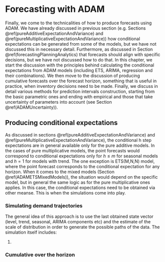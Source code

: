# Forecasting with ADAM {#ADAMForecasting}
Finally, we come to the technicalities of how to produce forecasts using ADAM. We have already discussed in previous section (e.g. Sections \@ref(pureAdditiveExpectationAndVariance) and \@ref(pureMultiplicativeExpectationAndVariance)) how conditional expectations can be generated from some of the models, but we have not discussed this in necessary detail. Furthermore, as discussed in Section \@ref(forecastingPlanningAnalytics) that forecasts should align with specific decisions, but we have not discussed how to do that. In this chapter, we start the discussion with the principles behind calculating the conditional expectations from ADAM models (including ETS, ARIMA, regression and their combinations). We then move to the discussion of producing cumulative forecasts over the forecast horizon, something that is useful in practice, when inventory decisions need to be made. Finally, we discuss in detail various methods for prediction intervals construction, starting from the basic parametric ones and ending with empirical and those that take uncertainty of parameters into account (see Section \@ref(ADAMUncertainty)).


## Producing conditional expectations
As discussed in sections \@ref(pureAdditiveExpectationAndVariance) and \@ref(pureMultiplicativeExpectationAndVariance), the conditional h step expectations are in general available only for the pure additive models. In the cases of pure multiplicative models, the point forecasts would correspond to conditional expectations only for $h \leq m$ for seasonal models and $h=1$ for models with trend. The one exception is ETS(M,N,N) model, where the point forecast corresponds to the conditional expectation for any horizon. When it comes to the mixed models (Section \@ref(ADAMETSMixedModels)), the situation would depend on the specific model, but in general the same logic as for the pure multiplicative ones applies. In this case, the conditional expectations need to be obtained via other meanse. This is when the simulations come into play.

### Simulating demand trajectories
The general idea of this approach is to use the last obtained state vector (level, trend, seasonal, ARIMA components etc) and the estimate of the scale of distribution in order to generate the possible paths of the data. The simulation itself includes:

1. 


### Cumulative over the horizon


<!-- ## Multistep errors -->


<!-- ## Prediction intervals -->

<!-- ### Parametric -->

<!-- ### Approximate -->

<!-- ### Simulated -->

<!-- ### Semiparametric -->

<!-- ### Nonparametric -->

<!-- ### Empirical -->

<!-- ### Reforecast -->

<!-- ### Confidence -->

<!-- ### Constructing intervals for intermittent model -->

<!-- ### Upper / Lower bounds -->




